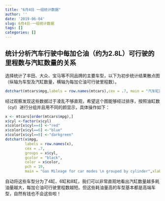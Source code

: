 ```yaml
---
title: "6月4日 一组统计数据"
author: ''
date: '2019-06-04'
slug: 6月4日-一组统计数据
tags: []
categories: []
---
```

## 统计分析汽车行驶中每加仑油（约为2.8L）可行驶的里程数与汽缸数量的关系
选择统计了丰田、大众、宝马等不同品牌的主要车型，以下为初步统计结果散点图（纵轴为车型及汽缸数量，横轴为每加仑油可行驶里程数）。
```r
dotchart(mtcars$mpg,labels = row.names(mtcars),cex = .7, main = "汽车缸数耗油量",xlab = "英里/加仑")
```
经过观察发现这些数据过于凌乱不够直观，希望这个图能够经过排序，按照油缸数（cyl）进行分组并且用不同的颜显示，具体操作如下：
```r
x <- mtcars[order(mtcars$mpg),]        
x$cyl <-factor(x$cyl)
x$color[x$cyl==4] <-"red"   
x$color[x$cyl==6] <-"blue"
x$color[x$cyl==8] <-"darkgreen"
dotchart(x$mpg,       
         labels = row.names(x),    
         cex = .7,
         groups = x$cyl,      
         gcolor = "black",   
         color = x$color,    
         pch = 19,
         main = "Gas Mileage for car modes \n grouped by cylinder",xlab = "miles per gallon") 
```
自动将这些车型分为了4缸、6缸和8缸，我们可以非常直观地看出汽缸数量越多耗油量越大，每加仑油可行驶里程数越短。但这些耗油量高的车型基本都是高端车型，自然有钱也不会这些啦！
